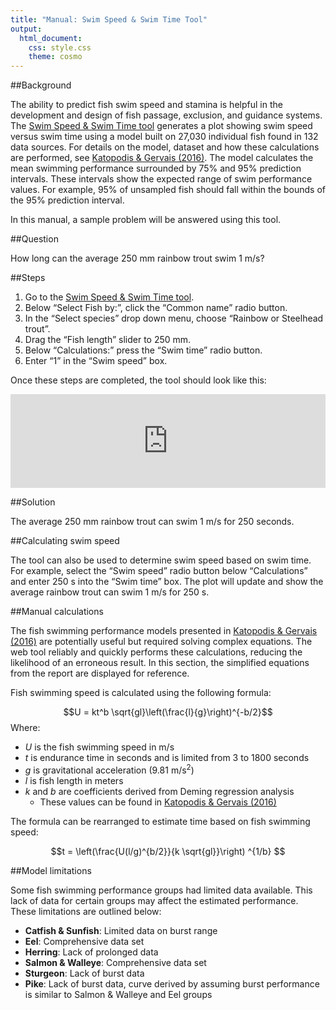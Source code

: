 ```yaml
---
title: "Manual: Swim Speed & Swim Time Tool"
output: 
  html_document:
    css: style.css
    theme: cosmo
---
```


<!-- Google Analytics Script -->
<script>
  (function(i,s,o,g,r,a,m){i['GoogleAnalyticsObject']=r;i[r]=i[r]||function(){
  (i[r].q=i[r].q||[]).push(arguments)},i[r].l=1*new Date();a=s.createElement(o),
  m=s.getElementsByTagName(o)[0];a.async=1;a.src=g;m.parentNode.insertBefore(a,m)
  })(window,document,'script','https://www.google-analytics.com/analytics.js','ga');

  ga('create', 'UA-88888600-1', 'auto');
  ga('send', 'pageview');

</script>

##Background

The ability to predict fish swim speed and stamina is helpful in the development and design of fish passage, exclusion, and guidance systems. The [Swim Speed &amp; Swim Time tool](http://www.fishprotectiontools.ca/speedtime.html) generates a plot showing swim speed versus swim time using a model built on 27,030 individual fish found in 132 data sources. For details on the model, dataset and how these calculations are performed, see [Katopodis &amp; Gervais (2016)](http://www.dfo-mpo.gc.ca/csas-sccs/Publications/ResDocs-DocRech/2016/2016_002-eng.pdf). The model calculates the mean swimming performance surrounded by 75% and 95% prediction intervals. These intervals show the expected range of swim performance values. For example, 95% of unsampled fish should fall within the bounds of the 95% prediction interval. 

In this manual, a sample problem will be answered using this tool.

##Question

How long can the average 250 mm rainbow trout swim 1 m/s?

##Steps


1. Go to the [Swim Speed &amp; Swim Time tool](http://www.fishprotectiontools.ca/speedtime.html).
2. Below "Select Fish by:", click the "Common name" radio button.
3. In the "Select species" drop down menu, choose "Rainbow or Steelhead trout".
4. Drag the "Fish length" slider to 250 mm.
5. Below "Calculations:" press the "Swim time" radio button.
6. Enter "1" in the "Swim speed" box.

Once these steps are completed, the tool should look like this:

<iframe id="nestedIFrame" src="http://www.fishprotectiontools.ca/speedtime/?_inputs_&Calculate=%222%22&CName=%22Rainbow%20or%20Steelhead%20trout%22&Group=%22Salmon%20%26%20Walleye%22&l=250&Selecter=%221%22&SName=%22Salvelinus%20fontinalis%22&SS=%221%22&SSEst=true&ST=%22600%22&STEst=true" width="100%" frameBorder="0" scrolling="no"></iframe>

<!-- Load JS to automatically resize iframe depending on height of shiny app  -->
<script src="http://ajax.googleapis.com/ajax/libs/jquery/1.11.0/jquery.min.js"></script>
<script type="text/javascript" src="./JS/ie8.polyfils.min.js"></script>
<script type="text/javascript" src="./JS/iframeResizer.min.js"></script>
<script type="text/javascript">
   iFrameResize({heightCalculationMethod: "lowestElement"});
</script>

##Solution

The average 250 mm rainbow trout can swim 1 m/s for 250 seconds. 

##Calculating swim speed

The tool can also be used to determine swim speed based on swim time. For example, select the "Swim speed" radio button below "Calculations" and enter 250 s into the "Swim time" box. The plot will update and show the average rainbow trout can swim 1 m/s for 250 s. 

##Manual calculations

The fish swimming performance models presented in [Katopodis &amp; Gervais (2016)](http://www.dfo-mpo.gc.ca/csas-sccs/Publications/ResDocs-DocRech/2016/2016_002-eng.pdf) are potentially useful but required solving complex equations. The web tool reliably and quickly performs these calculations, reducing the likelihood of an erroneous result. In this section, the simplified equations from the report are displayed for reference.

Fish swimming speed is calculated using the following formula:

$$U = kt^b \sqrt{gl}\left(\frac{l}{g}\right)^{-b/2}$$
Where:

*   *U* is the fish swimming speed in m/s
*   *t* is endurance time in seconds and is limited from 3 to 1800 seconds
*   *g* is gravitational acceleration (9.81 m/s^2^)
*   *l* is fish length in meters
*   *k* and *b* are coefficients derived from Deming regression analysis
    + These values can be found in [Katopodis &amp; Gervais (2016)](http://www.dfo-mpo.gc.ca/csas-sccs/Publications/ResDocs-DocRech/2016/2016_002-eng.pdf)
    
The formula can be rearranged to estimate time based on fish swimming speed:

$$t = \left(\frac{U(l/g)^{b/2}}{k \sqrt{gl}}\right) ^{1/b} $$

##Model limitations

Some fish swimming performance groups had limited data available. This lack of data for certain groups may affect the estimated performance. These limitations are outlined below: 

*   **Catfish & Sunfish**: Limited data on burst range
*   **Eel**: Comprehensive data set
*   **Herring**: Lack of prolonged data
*   **Salmon & Walleye**: Comprehensive data set
*   **Sturgeon**: Lack of burst data
*   **Pike**: Lack of burst data, curve derived by assuming burst performance is similar to Salmon & Walleye and Eel groups
